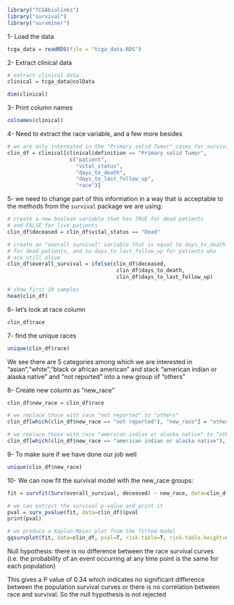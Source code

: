 ```r
library("TCGAbiolinks")
library("survival")
library("survminer")
```

1- Load the data
```r
tcga_data = readRDS(file = "tcga_data.RDS")
```

2- Extract clinical data
```r
# extract clinical data
clinical = tcga_data@colData

dim(clinical)
```
3- Print column names
```r
colnames(clinical)
```

4- Need to extract the race variable, and a few more besides
```r
# we are only interested in the "Primary solid Tumor" cases for survival
clin_df = clinical[clinical$definition == "Primary solid Tumor",
                    c("patient",
                      "vital_status",
                      "days_to_death",
                      "days_to_last_follow_up",
                      "race")]
```

5- we need to change part of this information in a way that is acceptable to the methods from the `survival` package we are using:

```r
# create a new boolean variable that has TRUE for dead patients
# and FALSE for live patients
clin_df$deceased = clin_df$vital_status == "Dead"

# create an "overall survival" variable that is equal to days_to_death
# for dead patients, and to days_to_last_follow_up for patients who
# are still alive
clin_df$overall_survival = ifelse(clin_df$deceased,
                                   clin_df$days_to_death,
                                   clin_df$days_to_last_follow_up)

# show first 10 samples
head(clin_df)
```

6- let's look at race column
```r
clin_df$race
```
7- find the unique races
```r
unique(clin_df$race)
```
We see there are 5 categories among which we are interested in "asian","white","black or african american" and stack "american indian or alaska native" and "not reported" into a new group of "others"

8- Create new column as "new_race"

```r
clin_df$new_race = clin_df$race

# we replace those with race "not reported" to "others"
clin_df[which(clin_df$new_race == "not reported"), "new_race"] = "others"

# we replace those with race "american indian or alaska native" to "others"
clin_df[which(clin_df$new_race == "american indian or alaska native"), "new_race"] = "others"
```


9- To make sure if we have done our job well
```r
unique(clin_df$new_race)
```

10- We can now fit the survival model with the new_race groups:

```r
fit = survfit(Surv(overall_survival, deceased) ~ new_race, data=clin_df)

# we can extract the survival p-value and print it
pval = surv_pvalue(fit, data=clin_df)$pval
print(pval)
```

```r
# we produce a Kaplan-Meier plot from the fitted model
ggsurvplot(fit, data=clin_df, pval=T, risk.table=T, risk.table.height=0.35)
```

Null hypothesis: there is no difference between the race survival curves (i.e. the probability of an event occurring at any time point is the same for each population)

This gives a P value of 0.34 which indicates no significant difference between the population survival curves or there is no correlation between race and survival. So the null hypothesis is not rejected

